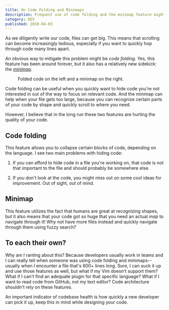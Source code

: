 ```yaml
---
title: On Code Folding and Minimaps
description: Frequent use of code folding and the minimap feature might indicate that the codebase should be restructured in a way that doesn't require hiding code.
category: DEV
published: 2018-04-03
---
```



As we diligently write our code, files can get big. This means that scrolling can become increasingly tedious, especially if you want to quickly hop through code many lines apart.

An obvious way to mitigate this problem might be _code folding_. Yes, this feature has been around forever, but it also has a relatively new sidekick: the [_minimap_](https://atom.io/packages/minimap).

<figure>
  <ProseImage {...imgMinimap} />
  <figcaption>
    Folded code on the left and a minimap on the right.
  </figcaption>
</figure>

Code folding can be useful when you quickly want to hide code you're not interested in out of the way to focus on relevant code. And the minimap can help when your file gets too large, because you can recognize certain parts of your code by shape and quickly scroll to where you need.

However, I believe that in the long run these two features are hurting the quality of your code.

## Code folding

This feature allows you to collapse certain blocks of code, depending on the language. I see two main problems with hiding code:

  1. If you can afford to hide code in a file you're working on, that code is not that important to the file and should probably be somewhere else.

  2. If you don't look at the code, you might miss out on some cool ideas for improvement. Out of sight, out of mind.

## Minimap

This feature utilizes the fact that humans are great at recognizing shapes, but it also means that your code got so huge that you need an actual _map_ to navigate through it! Why not have more files instead and quickly navigate through them using fuzzy search?

## To each their own?

Why am I ranting about this? Because developers usually work in teams and I can really tell when someone was using code folding and minimaps--usually when I encounter a file that's 600+ lines long. Sure, I can suck it up and use those features as well, but what if my Vim doesn't support them? What if I can't find an adequate plugin for that specific language? What if I want to read code from GitHub, not my text editor? Code architecture shouldn't rely on these features.

An important indicator of codebase health is how quickly a new developer can pick it up, keep this in mind while designing your code.

